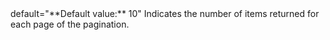   
<ParamField query="per_page" type="integer" >  
<MaxValue100 />   
default="**Default value:** 10"    
Indicates the number of items returned for each page of the pagination.  
</ParamField>